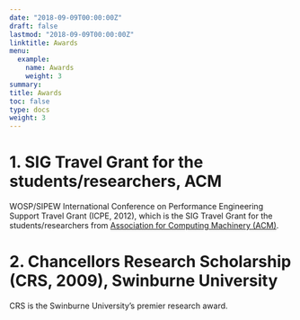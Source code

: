 ```yaml
---
date: "2018-09-09T00:00:00Z"
draft: false
lastmod: "2018-09-09T00:00:00Z"
linktitle: Awards
menu:
  example:
    name: Awards
    weight: 3
summary: 
title: Awards
toc: false
type: docs
weight: 3
---
```


# 1. SIG Travel Grant for the students/researchers, ACM

WOSP/SIPEW International Conference on Performance Engineering Support Travel Grant (ICPE, 2012), which is the SIG Travel Grant for the students/researchers from [Association for Computing Machinery (ACM)](http://www.acm.org/).


# 2. Chancellors Research Scholarship (CRS, 2009), Swinburne University 

CRS is the Swinburne University's premier research award. 

